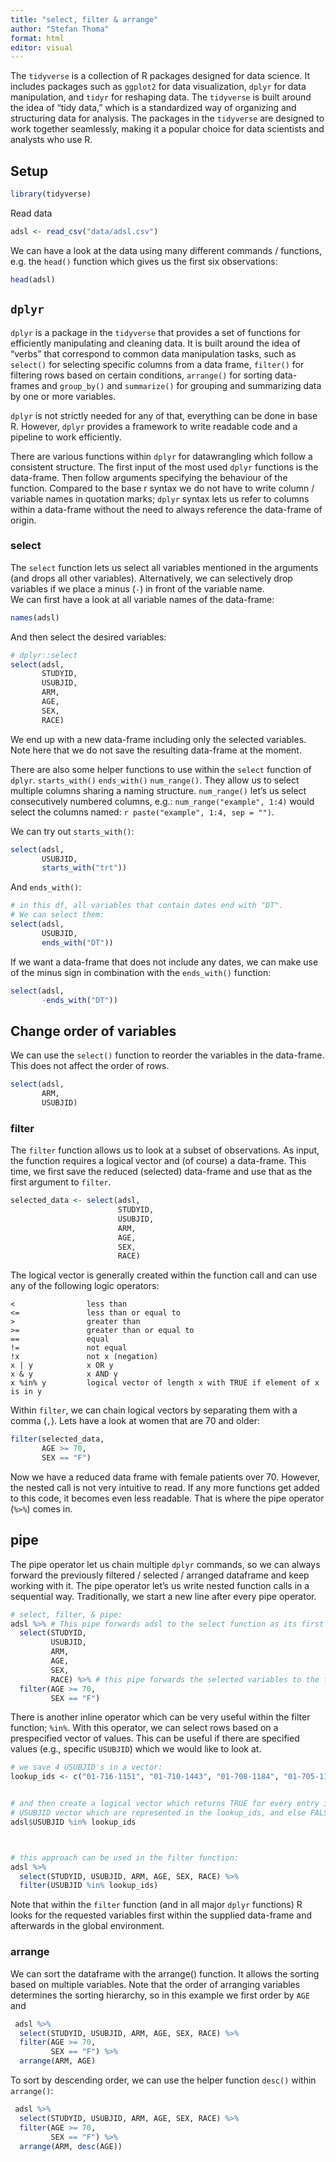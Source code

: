 ```yaml
---
title: "select, filter & arrange"
author: "Stefan Thoma"
format: html
editor: visual
---
```

The `tidyverse` is a collection of R packages designed for data science. It includes packages such as `ggplot2` for data visualization, `dplyr` for data manipulation, and `tidyr` for reshaping data. The `tidyverse` is built around the idea of "tidy data," which is a standardized way of organizing and structuring data for analysis. The packages in the `tidyverse` are designed to work together seamlessly, making it a popular choice for data scientists and analysts who use R.



## Setup

```r
library(tidyverse)
```


Read data

```r
adsl <- read_csv("data/adsl.csv")
```

We can have a look at the data using many different commands / functions, e.g. the `head()` function which gives us the first six observations:

```r
head(adsl)
```

## `dplyr`

`dplyr` is a package in the `tidyverse` that provides a set of functions for efficiently manipulating and cleaning data. 
It is built around the idea of "verbs" that correspond to common data manipulation tasks, such as `select()` for selecting specific columns from a data frame, `filter()` for filtering rows based on certain conditions, `arrange()` for sorting data-frames and `group_by()` and `summarize()` for grouping and summarizing data by one or more variables. 

`dplyr` is not strictly needed for any of that, everything can be done in base R. However, `dplyr` provides a framework to write readable code and a pipeline to work efficiently.




There are various functions within `dplyr` for datawrangling which follow a consistent structure. The first input of the most used `dplyr` functions is the data-frame. Then follow arguments specifying the behaviour of the function. Compared to the base r syntax we do not have to write column / variable names in quotation marks; `dplyr` syntax lets us refer to columns within a data-frame without the need to always reference the data-frame of origin.

### select

The `select` function lets us select all variables mentioned in the arguments (and drops all other variables). Alternatively, we can selectively drop variables if we place a minus (`-`) in front of the variable name.\
We can first have a look at all variable names of the data-frame:

```r
names(adsl)
```

And then select the desired variables:

```r
# dplyr::select
select(adsl, 
       STUDYID, 
       USUBJID, 
       ARM, 
       AGE, 
       SEX, 
       RACE)
```

We end up with a new data-frame including only the selected variables. Note here that we do not save the resulting data-frame at the moment.

There are also some helper functions to use within the `select` function of `dplyr`. `starts_with()` `ends_with()` `num_range()`. They allow us to select multiple columns sharing a naming structure. `num_range()` let's us select consecutively numbered columns, e.g.: `num_range("example", 1:4)` would select the columns named: `r paste("example", 1:4, sep = "")`.

We can try out `starts_with()`:

```r
select(adsl,
       USUBJID, 
       starts_with("trt"))
```

And `ends_with()`:

```r
# in this df, all variables that contain dates end with "DT". 
# We can select them:
select(adsl,
       USUBJID, 
       ends_with("DT"))
```

If we want a data-frame that does not include any dates, we can make use of the minus sign in combination with the `ends_with()` function:

```r
select(adsl,
       -ends_with("DT")) 
```

::: {.callout-note appearance="simple"}
## Change order of variables

We can use the `select()` function to reorder the variables in the data-frame. This does not affect the order of rows.

```r
select(adsl,
       ARM, 
       USUBJID)
```
:::

### filter

The `filter` function allows us to look at a subset of observations. As input, the function requires a logical vector and (of course) a data-frame. This time, we first save the reduced (selected) data-frame and use that as the first argument to `filter`.

```r
selected_data <- select(adsl, 
                        STUDYID, 
                        USUBJID, 
                        ARM, 
                        AGE, 
                        SEX, 
                        RACE)
```

The logical vector is generally created within the function call and can use any of the following logic operators:

    <                less than
    <=               less than or equal to
    >                greater than
    >=               greater than or equal to
    ==               equal
    !=               not equal
    !x               not x (negation)
    x | y            x OR y
    x & y            x AND y
    x %in% y         logical vector of length x with TRUE if element of x is in y 

Within `filter`, we can chain logical vectors by separating them with a comma (`,`). Lets have a look at women that are 70 and older:

```r
filter(selected_data,
       AGE >= 70,
       SEX == "F")
```

Now we have a reduced data frame with female patients over 70. However, the nested call is not very intuitive to read. If any more functions get added to this code, it becomes even less readable. That is where the pipe operator (`%>%`) comes in.

::: {.callout-note appearance="simple"}
## pipe

The pipe operator let us chain multiple `dplyr` commands, so we can always forward the previously filtered / selected / arranged dataframe and keep working with it. The pipe operator let's us write nested function calls in a sequential way. Traditionally, we start a new line after every pipe operator.
:::

```r
# select, filter, & pipe:
adsl %>% # This pipe forwards adsl to the select function as its first argument
  select(STUDYID, 
         USUBJID,
         ARM, 
         AGE, 
         SEX, 
         RACE) %>% # this pipe forwards the selected variables to the filter function
  filter(AGE >= 70,
         SEX == "F")
```

There is another inline operator which can be very useful within the filter function; `%in%`. With this operator, we can select rows based on a prespecified vector of values. This can be useful if there are specified values (e.g., specific `USUBJID`) which we would like to look at.

```r
# we save 4 USUBJID's in a vector:
lookup_ids <- c("01-716-1151", "01-710-1443", "01-708-1184", "01-705-1186")


# and then create a logical vector which returns TRUE for every entry in the 
# USUBJID vector which are represented in the lookup_ids, and else FALSE
adsl$USUBJID %in% lookup_ids



# this approach can be used in the filter function: 
adsl %>% 
  select(STUDYID, USUBJID, ARM, AGE, SEX, RACE) %>% 
  filter(USUBJID %in% lookup_ids)
```

Note that within the `filter` function (and in all major `dplyr` functions) R looks for the requested variables first within the supplied data-frame and afterwards in the global environment.

### arrange

We can sort the dataframe with the arrange() function. It allows the sorting based on multiple variables. Note that the order of arranging variables determines the sorting hierarchy, so in this example we first order by `AGE` and

```r
 adsl %>% 
  select(STUDYID, USUBJID, ARM, AGE, SEX, RACE) %>% 
  filter(AGE >= 70,
         SEX == "F") %>% 
  arrange(ARM, AGE)
```

To sort by descending order, we can use the helper function `desc()` within `arrange()`:

```r
 adsl %>% 
  select(STUDYID, USUBJID, ARM, AGE, SEX, RACE) %>% 
  filter(AGE >= 70,
         SEX == "F") %>% 
  arrange(ARM, desc(AGE))
```
